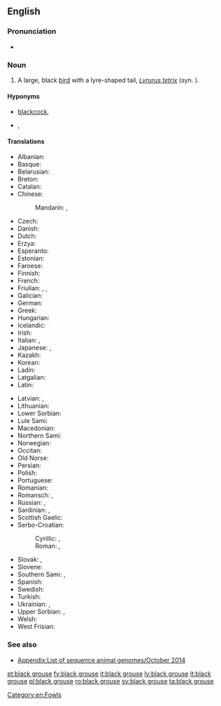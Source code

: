 ==English==
{{wikipedia}}

===Pronunciation===
* {{IPA|/ˈblæk ɡɹɑʊs/|lang=en}}

===Noun===
{{en-noun|head=[[black]] [[grouse]]}}

# A large, black [[bird]] with a lyre-shaped tail, ''[[Lyrurus tetrix]]'' (syn. {{taxlink|Tetrao tetrix|species|noshow=1}}).

====Hyponyms====
* [[blackcock]], {{vern|heath cock}} {{qualifier|male}}
* {{vern|grey hen}}, {{vern|greyhen}} {{qualifier|female}}

====Translations====
{{trans-top|''Lyrurus tetrix''}}
* Albanian: {{t|sq|gjeli lirë}}
* Basque: {{t|eu|lira-oilar}}
* Belarusian: {{t|be|цецяру́к|m|sc=Cyrl}}
* Breton: {{t|br|skilgog du}}
* Catalan: {{t|ca|gall de cua forcada}}
* Chinese:
*: Mandarin: {{t|cmn|黑琴雞|sc=Hani}}, {{t+|cmn|黑琴鸡|tr=hēiqínjī|sc=Hani}}
* Czech: {{t|cs|tetřívek|m}}
* Danish: {{t|da|urfugl|c}}
* Dutch: {{t+|nl|korhoen|n}}
* Erzya: {{t|myv|вирятякш}}
* Esperanto: {{t|eo|tetro}}
* Estonian: {{t|et|teder}}
* Faroese: {{t|fo|orri|m}}
* Finnish: {{t+|fi|teeri}}
* French: {{t+|fr|tétras lyre|m}}
* Friulian: {{t|fur|gjal forcjŕs}}, {{t|fur|gjal forcel}}, {{t|fur|forcel}}
* Galician: {{t|gl|galo lira}}
* German: {{t+|de|Birkhuhn|n}}
* Greek: {{t|el|λυροπετεινός|m|sc=Grek}}
* Hungarian: {{t+|hu|nyírfajd}}
* Icelandic: {{t|is|orri}}
* Irish: {{t|ga|liathchearc}}
* Italian: {{t|it|gallo forcello|m}}, {{t|it|fagiano di monte|m}}
* Japanese: {{t|ja|クロライチョウ|tr=kuroraichō|sc=Jpan}}, {{t|ja|黒雷鳥|tr=くろらいちょう, kuroraichō|sc=Jpan}}
* Kazakh: {{t|kk|құр|sc=Cyrl}}
* Korean: {{t|ko|멧닭|tr=metdalk|sc=Kore}}
* Ladin: {{t|lld|gial fosch}}
* Latgalian: {{t|ltg|rubyns}}
* Latin: {{t+|la|tetrao}}
{{trans-mid}}
* Latvian: {{t|lv|rubenis}}, {{t+|lv|teteris|m}}
* Lithuanian: {{t+|lt|tetervinas|m}}
* Lower Sorbian: {{t|dsb|źiwa kokoš}}
* Lule Sami: {{t|smj|hurre}}
* Macedonian: {{t|mk|мал тетреб|m|sc=Cyrl}}
* Northern Sami: {{t|se|hurri}}
* Norwegian: {{t|no|orrfugl}}
* Occitan: {{t|oc|gal salvatge}}
* Old Norse: {{t|non|orri|m}}
* Persian: {{t|fa|سیاه خروس|tr=siyâh-e xorus}}
* Polish: {{t+|pl|cietrzew|m}}
* Portuguese: {{t|pt|faisão montês|m}}
* Romanian: {{t+|ro|cocoș-de-mesteacăn}}
* Romansch: {{t|rm|cot da draussa}}, {{t|rm|gialina da draussa}}
* Russian: {{t+|ru|те́терев|m}}, {{t+|ru|те́терев-коса́ч|m}}
* Sardinian: {{t|sc|pidraxu de monti}}, {{t|sc|cirolitta}}
* Scottish Gaelic: {{t|gd|eun-fraoich}}
* Serbo-Croatian:
*: Cyrillic: {{t|sh|мали тетреб|m}}, {{t|sh|мали тетријеб|m}}
*: Roman: {{t|sh|mali tetreb|m}}, {{t|sh|mali tetrijeb|m}}
* Slovak: {{t|sk|tetrov hoľniak|m}}, {{t|sk|tetrov|m}}
* Slovene: {{t+|sl|ruševec|m}}
* Southern Sami: {{t|sma|hurrie}}, {{t|sma|snåhta}}
* Spanish: {{t|es|gallo lira|m}}
* Swedish: {{t+|sv|orre}}
* Turkish: {{t+|tr|orman horozu}}
* Ukrainian: {{t|uk|тетеру́к|m|sc=Cyrl}}, {{t|uk|те́терев|m|sc=Cyrl}}
* Upper Sorbian: {{t|hsb|ćećor}}, {{t|hsb|brězan}}
* Welsh: {{t|cy|grugiar ddu}}
* West Frisian: {{t|fy|kuorhin}}
{{trans-bottom}}

===See also===
* [[Appendix:List of sequence animal genomes/October 2014]]

[[Category:en:Fowls]]

[[et:black grouse]]
[[fy:black grouse]]
[[it:black grouse]]
[[lv:black grouse]]
[[lt:black grouse]]
[[pl:black grouse]]
[[ro:black grouse]]
[[sv:black grouse]]
[[ta:black grouse]]